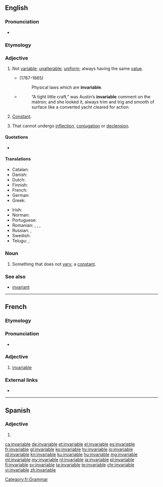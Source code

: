 ==English==

===Pronunciation===
* {{audio|en-us-invariable.ogg|Audio (US)|lang=en}}

===Etymology===
{{prefix|in|variable|lang=en}}

===Adjective===
{{en-adj|-}}

# Not [[variable]]; [[unalterable]]; [[uniform]]; always having the same [[value]].
#* {{w|Isaac Taylor}} (1787–1865)
#*: Physical laws which are '''invariable'''.
#* {{RQ:Chmbrs YngrSt|IX}}
#*: “A tight little craft,” was Austin’s '''invariable''' comment on the matron; and she looked it, always trim and trig and smooth of surface like a converted yacht cleared for action.
# {{lb|en|math}} [[constant|Constant]].
# {{lb|en|by extension|grammar|of a word, or a grammatical class}} That cannot undergo [[inflection]], [[conjugation]] or [[declension]].
#: {{ux|en|The French adjective ''marron'' (brown) is '''invariable''': it does not take the usual ''s'' in the plural.}}

====Quotations====
* {{seeCites}}

====Translations====
{{trans-top|not variable}}
* Catalan: {{t+|ca|invariable}}
* Danish: {{t+|da|uforanderlig}}
* Dutch: {{t|nl|onveranderlijk}}
* Finnish: {{t+|fi|muuttumaton}}
* French: {{t+|fr|invariable}}
* German: {{t|de|unveränderlich}}
* Greek: {{t+|el|άκλιτος}}
{{trans-mid}}
* Irish: {{t|ga|do-athraitheach}}
* Norman: {{t|nrf|învâriabl'ye}} {{qualifier|Jersey}}
* Portuguese: {{t+|pt|invariável}}
* Romanian: {{t+|ro|invariabil|m|n}}, {{t|ro|invariabilă|f}}, {{t|ro|nevariabil|m|n}}, {{t|ro|neschimbabil|m|n}}
* Russian: {{t+|ru|неизме́нный}}, {{t+|ru|неизменя́емый}}
* Swedish: {{t+|sv|oföränderlig}}
* Telugu: {{t|te|మార్పులేని}}, {{t|te|జిడ్డుగాడు}}
{{trans-bottom}}

===Noun===
{{en-noun}}

# Something that does not [[vary]]; a [[constant]].

===See also===
* [[invariant]]<!-- or is it a synonym? -->

----

==French==

===Etymology===
{{prefix|in|variable|lang=fr}}

===Pronunciation===
* {{audio|Fr-invariable.ogg|Audio|lang=fr}}

===Adjective===
{{fr-adj|mf}}

# [[#English|invariable]]

===External links===
* {{R:TLFi}}

[[Category:fr:Grammar]]

----

==Spanish==

===Adjective===
{{es-adj}}

# {{l|en|invariable}}

[[ca:invariable]]
[[de:invariable]]
[[et:invariable]]
[[el:invariable]]
[[es:invariable]]
[[fr:invariable]]
[[gl:invariable]]
[[ko:invariable]]
[[hy:invariable]]
[[io:invariable]]
[[id:invariable]]
[[kn:invariable]]
[[ku:invariable]]
[[hu:invariable]]
[[mg:invariable]]
[[ml:invariable]]
[[my:invariable]]
[[nl:invariable]]
[[ja:invariable]]
[[pl:invariable]]
[[fi:invariable]]
[[sv:invariable]]
[[ta:invariable]]
[[te:invariable]]
[[chr:invariable]]
[[vi:invariable]]
[[zh:invariable]]